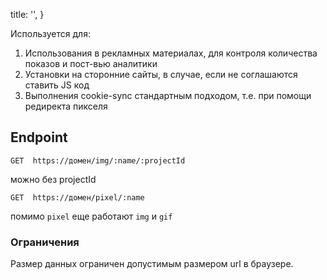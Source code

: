 

  title: '',
}


Используется для:

1. Использования в рекламных материалах, для контроля количества показов и пост-вью аналитики
2. Установки на сторонние сайты, в случае, если не соглашаются ставить JS код
3. Выполнения cookie-sync стандартным подходом, т.е. при помощи редиректа пикселя

## Endpoint

```
GET  https://домен/img/:name/:projectId
```

можно без projectId

```
GET  https://домен/pixel/:name
```

помимо `pixel` еще работают `img` и `gif`

### Ограничения

Размер данных ограничен допустимым размером url в браузере.




